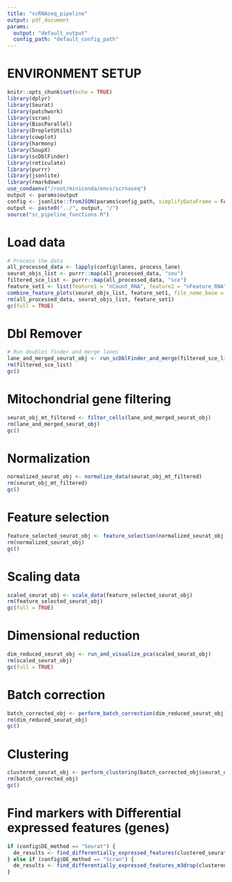 ```yaml
---
title: "scRNAseq_pipeline"
output: pdf_document
params:
  output: "default_output" 
  config_path: "default_config_path" 
---
```


# ENVIRONMENT SETUP

```r
knitr::opts_chunk$set(echo = TRUE)
library(dplyr)
library(Seurat)
library(patchwork)
library(scran)
library(BiocParallel)
library(DropletUtils)
library(cowplot)
library(harmony)
library(SoupX)
library(scDblFinder)
library(reticulate)
library(purrr)
library(jsonlite)
library(rmarkdown)
use_condaenv("/root/miniconda/envs/scrnaseq")
output <- params$output
config <- jsonlite::fromJSON(params$config_path, simplifyDataFrame = FALSE)
output <- paste0("../", output, "/")
source("sc_pipeline_functions.R")
```

# Load data
```r
# Process the data
all_processed_data <- lapply(config$lanes, process_lane)
seurat_objs_list <- purrr::map(all_processed_data, "seu")
filtered_sce_list <- purrr::map(all_processed_data, "sce")
feature_set1 <- list(feature1 = "nCount_RNA", feature2 = "nFeature_RNA")
combine_feature_plots(seurat_objs_list, feature_set1, file_name_base = "post_soupx_qc")
rm(all_processed_data, seurat_objs_list, feature_set1)
gc(full = TRUE)
```

# Dbl Remover
```r
# Run doublet finder and merge lanes
lane_and_merged_seurat_obj <- run_scDblFinder_and_merge(filtered_sce_list)
rm(filtered_sce_list)
gc()
```

# Mitochondrial gene filtering
```r
seurat_obj_mt_filtered <- filter_cells(lane_and_merged_seurat_obj)
rm(lane_and_merged_seurat_obj)
gc()
```

# Normalization
```r
normalized_seurat_obj <- normalize_data(seurat_obj_mt_filtered)
rm(seurat_obj_mt_filtered)
gc()
```

# Feature selection
```r
feature_selected_seurat_obj <- feature_selection(normalized_seurat_obj)
rm(normalized_seurat_obj)
gc()
```

# Scaling data
```r
scaled_seurat_obj <- scale_data(feature_selected_seurat_obj)
rm(feature_selected_seurat_obj)
gc(full = TRUE)
```

# Dimensional reduction
```r
dim_reduced_seurat_obj <- run_and_visualize_pca(scaled_seurat_obj)
rm(scaled_seurat_obj)
gc(full = TRUE)
```

# Batch correction
```r
batch_corrected_obj <- perform_batch_correction(dim_reduced_seurat_obj)
rm(dim_reduced_seurat_obj)
gc()
```

# Clustering 
```r
clustered_seurat_obj <- perform_clustering(batch_corrected_obj$seurat_obj)
rm(batch_corrected_obj)
gc()
```

# Find markers with Differential expressed features (genes)
```r
if (config$DE_method == "Seurat") {
  de_results <- find_differentially_expressed_features(clustered_seurat_obj)
} else if (config$DE_method == "Scran") {
  de_results <- find_differentially_expressed_features_m3drop(clustered_seurat_obj)
}
```